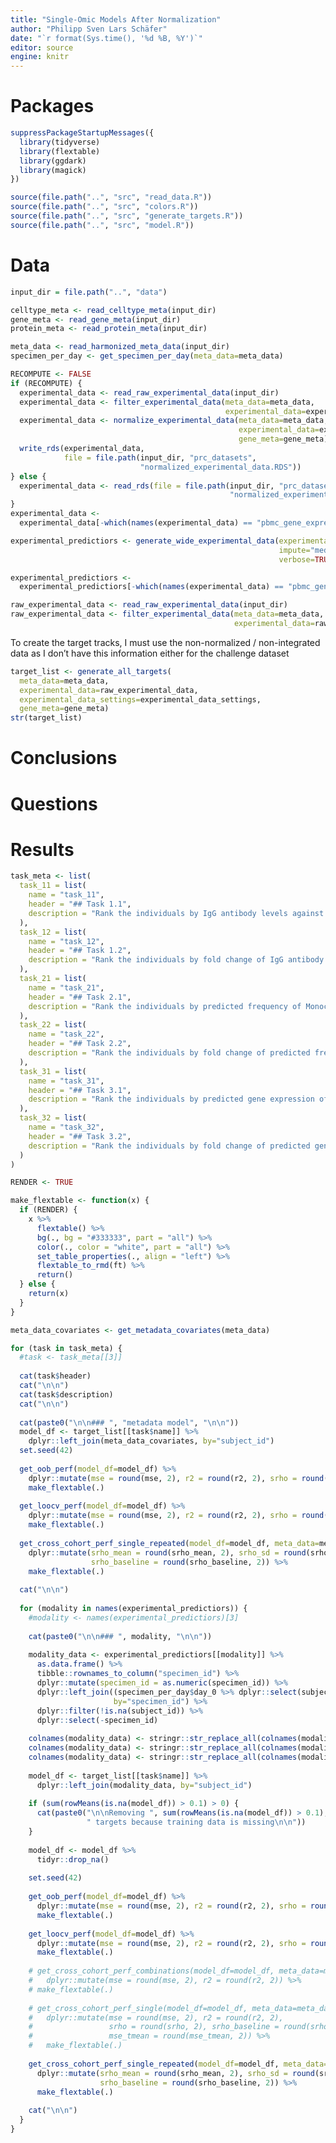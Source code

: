 ```yaml
---
title: "Single-Omic Models After Normalization"
author: "Philipp Sven Lars Schäfer"
date: "`r format(Sys.time(), '%d %B, %Y')`"
editor: source
engine: knitr
---
```


# Packages

```r
suppressPackageStartupMessages({
  library(tidyverse)
  library(flextable)
  library(ggdark)
  library(magick)
})

source(file.path("..", "src", "read_data.R"))
source(file.path("..", "src", "colors.R"))
source(file.path("..", "src", "generate_targets.R"))
source(file.path("..", "src", "model.R"))
```

# Data

```r
input_dir = file.path("..", "data")
```

```r
celltype_meta <- read_celltype_meta(input_dir)
gene_meta <- read_gene_meta(input_dir)
protein_meta <- read_protein_meta(input_dir)

meta_data <- read_harmonized_meta_data(input_dir)
specimen_per_day <- get_specimen_per_day(meta_data=meta_data)

RECOMPUTE <- FALSE
if (RECOMPUTE) {
  experimental_data <- read_raw_experimental_data(input_dir)
  experimental_data <- filter_experimental_data(meta_data=meta_data, 
                                                experimental_data=experimental_data)
  experimental_data <- normalize_experimental_data(meta_data=meta_data, 
                                                   experimental_data=experimental_data,
                                                   gene_meta=gene_meta)
  write_rds(experimental_data, 
            file = file.path(input_dir, "prc_datasets", 
                             "normalized_experimental_data.RDS"))
} else {
  experimental_data <- read_rds(file = file.path(input_dir, "prc_datasets", 
                                                 "normalized_experimental_data.RDS"))
}
experimental_data <- 
  experimental_data[-which(names(experimental_data) == "pbmc_gene_expression_raw")]

experimental_predictiors <- generate_wide_experimental_data(experimental_data=experimental_data,
                                                            impute="median", 
                                                            verbose=TRUE)

experimental_predictiors <- 
  experimental_predictiors[-which(names(experimental_data) == "pbmc_gene_expression")]

raw_experimental_data <- read_raw_experimental_data(input_dir)
raw_experimental_data <- filter_experimental_data(meta_data=meta_data, 
                                                  experimental_data=raw_experimental_data)
```

To create the target tracks, I must use the non-normalized / non-integrated data as I don't have this information either for the challenge dataset

```r
target_list <- generate_all_targets(
  meta_data=meta_data, 
  experimental_data=raw_experimental_data, 
  experimental_data_settings=experimental_data_settings, 
  gene_meta=gene_meta)
str(target_list)
```

# Conclusions

# Questions

# Results

```r
task_meta <- list(
  task_11 = list(
    name = "task_11",
    header = "## Task 1.1",
    description = "Rank the individuals by IgG antibody levels against pertussis toxin (PT) that we detect in plasma 14 days post booster vaccinations."
  ),
  task_12 = list(
    name = "task_12",
    header = "## Task 1.2",
    description = "Rank the individuals by fold change of IgG antibody levels against pertussis toxin (PT) that we detect in plasma 14 days post booster vaccinations compared to titer values at day 0."
  ),
  task_21 = list(
    name = "task_21",
    header = "## Task 2.1",
    description = "Rank the individuals by predicted frequency of Monocytes on day 1 post boost after vaccination."
  ),
  task_22 = list(
    name = "task_22",
    header = "## Task 2.2",
    description = "Rank the individuals by fold change of predicted frequency of Monocytes on day 1 post booster vaccination compared to cell frequency values at day 0."
  ),
  task_31 = list(
    name = "task_31",
    header = "## Task 3.1",
    description = "Rank the individuals by predicted gene expression of CCL3 on day 3 post-booster vaccination."
  ),
  task_32 = list(
    name = "task_32",
    header = "## Task 3.2",
    description = "Rank the individuals by fold change of predicted gene expression of CCL3 on day 3 post booster vaccination compared to gene expression values at day 0."
  )
)
```

```r
RENDER <- TRUE

make_flextable <- function(x) {
  if (RENDER) {
    x %>%
      flextable() %>% 
      bg(., bg = "#333333", part = "all") %>%
      color(., color = "white", part = "all") %>%
      set_table_properties(., align = "left") %>%
      flextable_to_rmd(ft) %>%
      return()
  } else {
    return(x)
  }
}

meta_data_covariates <- get_metadata_covariates(meta_data)

for (task in task_meta) {
  #task <- task_meta[[3]]
  
  cat(task$header)
  cat("\n\n")
  cat(task$description)
  cat("\n\n")
  
  cat(paste0("\n\n### ", "metadata model", "\n\n"))
  model_df <- target_list[[task$name]] %>%
    dplyr::left_join(meta_data_covariates, by="subject_id")
  set.seed(42)
  
  get_oob_perf(model_df=model_df) %>% 
    dplyr::mutate(mse = round(mse, 2), r2 = round(r2, 2), srho = round(srho, 2)) %>%
    make_flextable(.)
  
  get_loocv_perf(model_df=model_df) %>% 
    dplyr::mutate(mse = round(mse, 2), r2 = round(r2, 2), srho = round(srho, 2)) %>%
    make_flextable(.)
    
  get_cross_cohort_perf_single_repeated(model_df=model_df, meta_data=meta_data) %>%
    dplyr::mutate(srho_mean = round(srho_mean, 2), srho_sd = round(srho_sd, 2),
                  srho_baseline = round(srho_baseline, 2)) %>%
    make_flextable(.)
  
  cat("\n\n")
  
  for (modality in names(experimental_predictiors)) {
    #modality <- names(experimental_predictiors)[3]
    
    cat(paste0("\n\n### ", modality, "\n\n"))
    
    modality_data <- experimental_predictiors[[modality]] %>%
      as.data.frame() %>% 
      tibble::rownames_to_column("specimen_id") %>%
      dplyr::mutate(specimen_id = as.numeric(specimen_id)) %>%
      dplyr::left_join((specimen_per_day$day_0 %>% dplyr::select(subject_id, specimen_id)),
                       by="specimen_id") %>%
      dplyr::filter(!is.na(subject_id)) %>%
      dplyr::select(-specimen_id)
    
    colnames(modality_data) <- stringr::str_replace_all(colnames(modality_data), "-", "_")
    colnames(modality_data) <- stringr::str_replace_all(colnames(modality_data), "\\+", "_")
    colnames(modality_data) <- stringr::str_replace_all(colnames(modality_data), "/", "_")
    
    model_df <- target_list[[task$name]] %>%
      dplyr::left_join(modality_data, by="subject_id")
    
    if (sum(rowMeans(is.na(model_df)) > 0.1) > 0) {
      cat(paste0("\n\nRemoving ", sum(rowMeans(is.na(model_df)) > 0.1),
                 " targets because training data is missing\n\n"))
    }
    
    model_df <- model_df %>%
      tidyr::drop_na()
    
    set.seed(42)
    
    get_oob_perf(model_df=model_df) %>% 
      dplyr::mutate(mse = round(mse, 2), r2 = round(r2, 2), srho = round(srho, 2)) %>%
      make_flextable(.)
    
    get_loocv_perf(model_df=model_df) %>% 
      dplyr::mutate(mse = round(mse, 2), r2 = round(r2, 2), srho = round(srho, 2)) %>%
      make_flextable(.)
      
    # get_cross_cohort_perf_combinations(model_df=model_df, meta_data=meta_data) %>%
    #   dplyr::mutate(mse = round(mse, 2), r2 = round(r2, 2)) %>%
    # make_flextable(.)
      
    # get_cross_cohort_perf_single(model_df=model_df, meta_data=meta_data) %>%
    #   dplyr::mutate(mse = round(mse, 2), r2 = round(r2, 2),
    #                 srho = round(srho, 2), srho_baseline = round(srho_baseline, 2),
    #                 mse_tmean = round(mse_tmean, 2)) %>%
    #   make_flextable(.)
    
    get_cross_cohort_perf_single_repeated(model_df=model_df, meta_data=meta_data) %>%
      dplyr::mutate(srho_mean = round(srho_mean, 2), srho_sd = round(srho_sd, 2),
                    srho_baseline = round(srho_baseline, 2)) %>%
      make_flextable(.)
    
    cat("\n\n")
  }
}
```

